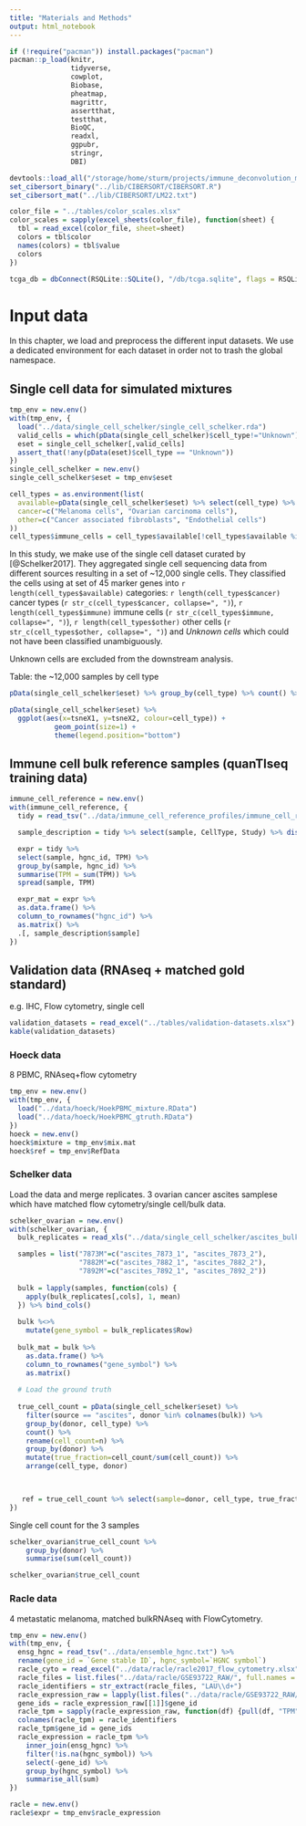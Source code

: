 ```yaml
---
title: "Materials and Methods"
output: html_notebook
---
```


```r
if (!require("pacman")) install.packages("pacman")
pacman::p_load(knitr,
               tidyverse,
               cowplot,
               Biobase,
               pheatmap,
               magrittr,
               assertthat,
               testthat,
               BioQC,
               readxl,
               ggpubr,
               stringr,
               DBI)

devtools::load_all("/storage/home/sturm/projects/immune_deconvolution_methods")
set_cibersort_binary("../lib/CIBERSORT/CIBERSORT.R")
set_cibersort_mat("../lib/CIBERSORT/LM22.txt")

color_file = "../tables/color_scales.xlsx"
color_scales = sapply(excel_sheets(color_file), function(sheet) {
  tbl = read_excel(color_file, sheet=sheet)
  colors = tbl$color
  names(colors) = tbl$value
  colors
})

tcga_db = dbConnect(RSQLite::SQLite(), "/db/tcga.sqlite", flags = RSQLite::SQLITE_RO)
```


# Input data

In this chapter, we load and preprocess the different input datasets. 
We use a dedicated environment for each dataset in order not to trash the global namespace. 

## Single cell data for simulated mixtures

```r
tmp_env = new.env()
with(tmp_env, {
  load("../data/single_cell_schelker/single_cell_schelker.rda")
  valid_cells = which(pData(single_cell_schelker)$cell_type!="Unknown")
  eset = single_cell_schelker[,valid_cells]
  assert_that(!any(pData(eset)$cell_type == "Unknown"))
})
single_cell_schelker = new.env()
single_cell_schelker$eset = tmp_env$eset

```


```r
cell_types = as.environment(list(
  available=pData(single_cell_schelker$eset) %>% select(cell_type) %>% distinct() %>% pull(cell_type),
  cancer=c("Melanoma cells", "Ovarian carcinoma cells"),
  other=c("Cancer associated fibroblasts", "Endothelial cells")
))
cell_types$immune_cells = cell_types$available[!cell_types$available %in% c(cell_types$cancer, cell_types$other)]
```

In this study, we make use of the single cell dataset curated by [@Schelker2017]. They aggregated single cell sequencing data from different sources resulting in a set of ~12,000 single cells. They classified the cells using at set of 45 marker genes into `r length(cell_types$available)` categories:
`r length(cell_types$cancer)` cancer types (`r str_c(cell_types$cancer, collapse=", ")`),
`r length(cell_types$immune)` immune cells (`r str_c(cell_types$immune, collapse=", ")`),
`r length(cell_types$other)` other cells (`r str_c(cell_types$other, collapse=", ")`) and 
*Unknown cells* which could not have been classified unambiguously. 

Unknown cells are excluded from the downstream analysis. 

Table: the ~12,000 samples by cell type
```r
pData(single_cell_schelker$eset) %>% group_by(cell_type) %>% count() %>% knitr::kable()
```


```r
pData(single_cell_schelker$eset) %>% 
  ggplot(aes(x=tsneX1, y=tsneX2, colour=cell_type)) +
           geom_point(size=1) + 
           theme(legend.position="bottom")
```

## Immune cell bulk reference samples (quanTIseq training data)
```r
immune_cell_reference = new.env()
with(immune_cell_reference, {
  tidy = read_tsv("../data/immune_cell_reference_profiles/immune_cell_reference_tidy.tsv")

  sample_description = tidy %>% select(sample, CellType, Study) %>% distinct()

  expr = tidy %>%
  select(sample, hgnc_id, TPM) %>%
  group_by(sample, hgnc_id) %>%
  summarise(TPM = sum(TPM)) %>%
  spread(sample, TPM)

  expr_mat = expr %>%
  as.data.frame() %>%
  column_to_rownames("hgnc_id") %>% 
  as.matrix() %>% 
  .[, sample_description$sample]
})

```



## Validation data (RNAseq + matched gold standard)
e.g. IHC, Flow cytometry, single cell

```r
validation_datasets = read_excel("../tables/validation-datasets.xlsx")
kable(validation_datasets)
```

### Hoeck data
8 PBMC, RNAseq+flow cytometry
```r
tmp_env = new.env()
with(tmp_env, {
  load("../data/hoeck/HoekPBMC_mixture.RData")
  load("../data/hoeck/HoekPBMC_gtruth.RData")
})
hoeck = new.env() 
hoeck$mixture = tmp_env$mix.mat
hoeck$ref = tmp_env$RefData
```


### Schelker data 
Load the data and merge replicates.
3 ovarian cancer ascites samplese which have matched flow cytometry/single cell/bulk data. 
```r
schelker_ovarian = new.env()
with(schelker_ovarian, {
  bulk_replicates = read_xls("../data/single_cell_schelker/ascites_bulk_samples.xls") 

  samples = list("7873M"=c("ascites_7873_1", "ascites_7873_2"),
                 "7882M"=c("ascites_7882_1", "ascites_7882_2"),
                 "7892M"=c("ascites_7892_1", "ascites_7892_2"))
  
  bulk = lapply(samples, function(cols) {
    apply(bulk_replicates[,cols], 1, mean)
  }) %>% bind_cols() 
  
  bulk %<>% 
    mutate(gene_symbol = bulk_replicates$Row)
  
  bulk_mat = bulk %>%
    as.data.frame() %>%
    column_to_rownames("gene_symbol") %>%
    as.matrix()
  
  # Load the ground truth
  
  true_cell_count = pData(single_cell_schelker$eset) %>% 
    filter(source == "ascites", donor %in% colnames(bulk)) %>% 
    group_by(donor, cell_type) %>% 
    count() %>% 
    rename(cell_count=n) %>% 
    group_by(donor) %>%
    mutate(true_fraction=cell_count/sum(cell_count)) %>% 
    arrange(cell_type, donor)

  

   ref = true_cell_count %>% select(sample=donor, cell_type, true_fraction)
})

```

Single cell count for the 3 samples
```r

schelker_ovarian$true_cell_count %>% 
    group_by(donor) %>%
    summarise(sum(cell_count))

schelker_ovarian$true_cell_count

```


### Racle data
4 metastatic melanoma, matched bulkRNAseq with FlowCytometry. 
```r
tmp_env = new.env()
with(tmp_env, {
  ensg_hgnc = read_tsv("../data/ensemble_hgnc.txt") %>% 
  rename(gene_id = `Gene stable ID`, hgnc_symbol=`HGNC symbol`)
  racle_cyto = read_excel("../data/racle/racle2017_flow_cytometry.xlsx")
  racle_files = list.files("../data/racle/GSE93722_RAW/", full.names = TRUE)
  racle_identifiers = str_extract(racle_files, "LAU\\d+")
  racle_expression_raw = lapply(list.files("../data/racle/GSE93722_RAW/", full.names = TRUE), read_tsv) 
  gene_ids = racle_expression_raw[[1]]$gene_id
  racle_tpm = sapply(racle_expression_raw, function(df) {pull(df, "TPM")}) %>% as.tibble()
  colnames(racle_tpm) = racle_identifiers
  racle_tpm$gene_id = gene_ids
  racle_expression = racle_tpm %>%
    inner_join(ensg_hgnc) %>%
    filter(!is.na(hgnc_symbol)) %>%
    select(-gene_id) %>%
    group_by(hgnc_symbol) %>%
    summarise_all(sum)
})

racle = new.env()
racle$expr = tmp_env$racle_expression

```

